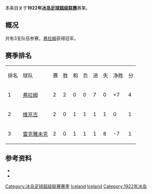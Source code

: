 本条目关于'''1922年[[冰岛足球超级联赛|冰岛足球超级联赛]]'''赛果。

==概况==
共有3支队伍参赛，[[弗拉姆足球俱乐部|弗拉姆]]获得冠军。

==赛季排名==
{| class="wikitable" style="text-align: center;"
|排名||球队||赛||胜||和||负||进||失||净胜||分
|-
|1||[[弗拉姆足球俱乐部|弗拉姆]]||2||2||0||0||7||0||+7||4
|-
|2||[[维京古雷克雅维克足球会|维京古]]||2||0||1||1||1||1||0||1
|-
|3||[[雷克雅未克足球俱乐部|雷克雅未克]]||2||0||1||1||1||8||-7||1
|}

==参考资料==
* {{cite web |title=Iceland Final League Tables 1912-1998 |url=http://www.rsssf.com/tablesi/ijshist.html |publisher=[[RSSSF|RSSSF]] |accessdate=2018-06-18 |archive-date=2019-12-25 |archive-url=https://web.archive.org/web/20191225230011/http://rsssf.com/tablesi/ijshist.html |dead-url=no }}
* {{cite web |title=Iceland - Topscorers |url=http://www.rsssf.com/tablesi/ijstops.html |website=www.rsssf.com |publisher=[[RSSSF|RSSSF]] |accessdate=2018-06-18 |archive-date=2019-04-07 |archive-url=https://web.archive.org/web/20190407162501/http://www.rsssf.com/tablesi/ijstops.html |dead-url=no }}

{{冰岛足球超级联赛赛季}}
{{1921–22 in European football (UEFA)}}
{{1922–23 in European football (UEFA)}}


[[Category:冰岛足球超级联赛赛季|Category:冰岛足球超级联赛赛季]]
[[Category:1921年至1922年本土足球联赛|Iceland]] 
[[Category:1922年至1923年本土足球联赛|Iceland]] 
[[Category:1922年冰岛|Category:1922年冰岛]]


{{Iceland-footy-competition-stub}}